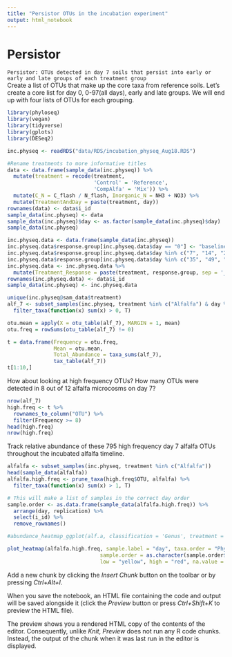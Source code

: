 ```yaml
---
title: "Persistor OTUs in the incubation experiment"
output: html_notebook
---
```

# Persistor   
`Persistor: OTUs detected in day 7 soils that persist into early or early and late groups of each treatment group`    
Create a list of OTUs that make up the core taxa from reference soils. Let's create a core list for day 0, 0-97(all days), early and late groups. We will end up with four lists of OTUs for each grouping.

```r
library(phyloseq)
library(vegan)
library(tidyverse)
library(gplots)
library(DESeq2)

inc.physeq <- readRDS("data/RDS/incubation_physeq_Aug18.RDS")

#Rename treatments to more informative titles
data <- data.frame(sample_data(inc.physeq)) %>%
  mutate(treatment = recode(treatment,
                            'Control' = 'Reference',
                            'CompAlfa' = 'Mix')) %>%
  mutate(C_N = C_flash / N_flash, Inorganic_N = NH3 + NO3) %>%
  mutate(TreatmentAndDay = paste(treatment, day))
rownames(data) <- data$i_id
sample_data(inc.physeq) <- data
sample_data(inc.physeq)$day <- as.factor(sample_data(inc.physeq)$day)
sample_data(inc.physeq)

inc.physeq.data <- data.frame(sample_data(inc.physeq))
inc.physeq.data$response.group[inc.physeq.data$day == "0"] <- "baseline" 
inc.physeq.data$response.group[inc.physeq.data$day %in% c("7", "14", "21")] <- "early" 
inc.physeq.data$response.group[inc.physeq.data$day %in% c("35", "49", "97")] <- "late" 
inc.physeq.data <- inc.physeq.data %>%
  mutate(Treatment_Response = paste(treatment, response.group, sep = '_'))
rownames(inc.physeq.data) <- data$i_id
sample_data(inc.physeq) <- inc.physeq.data
```

```r
unique(inc.physeq@sam_data$treatment)
alf_7 <- subset_samples(inc.physeq, treatment %in% c("Alfalfa") & day %in% c("7")) %>%
  filter_taxa(function(x) sum(x) > 0, T)

otu.mean = apply(X = otu_table(alf_7), MARGIN = 1, mean)
otu.freq = rowSums(otu_table(alf_7) != 0)

t = data.frame(Frequency = otu.freq, 
               Mean = otu.mean,
               Total_Abundance = taxa_sums(alf_7), 
               tax_table(alf_7))
t[1:10,]
```
How about looking at high frequency OTUs? How many OTUs were detected in 8 out of 12 alfalfa microcosms on day 7?     
```r
nrow(alf_7)
high.freq <- t %>% 
  rownames_to_column("OTU") %>%
  filter(Frequency >= 8) 
head(high.freq)
nrow(high.freq)
```
Track relative abundance of these 795 high frequency day 7 alfalfa OTUs throughout the incubated alfalfa timeline.    
```r
alfalfa <- subset_samples(inc.physeq, treatment %in% c("Alfalfa"))
head(sample_data(alfalfa))
alfalfa.high.freq <- prune_taxa(high.freq$OTU, alfalfa) %>%
  filter_taxa(function(x) sum(x) > 1, T)
```

```r
# This will make a list of samples in the correct day order
sample.order <- as.data.frame(sample_data(alfalfa.high.freq)) %>%
  arrange(day, replication) %>%
  select(i_id) %>%
  remove_rownames() 

#abundance_heatmap_ggplot(alf.a, classification = 'Genus', treatment = c('treatment'), transformation = 'log')

plot_heatmap(alfalfa.high.freq, sample.label = "day", taxa.order = "Phylum", taxa.label = "Genus",  
                              sample.order = as.character(sample.order$i_id), 
                              low = "yellow", high = "red", na.value = "grey") 
```

Add a new chunk by clicking the *Insert Chunk* button on the toolbar or by pressing *Ctrl+Alt+I*.

When you save the notebook, an HTML file containing the code and output will be saved alongside it (click the *Preview* button or press *Ctrl+Shift+K* to preview the HTML file).

The preview shows you a rendered HTML copy of the contents of the editor. Consequently, unlike *Knit*, *Preview* does not run any R code chunks. Instead, the output of the chunk when it was last run in the editor is displayed.
